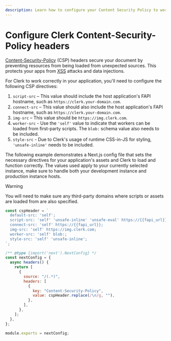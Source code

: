 ```yaml
---
description: Learn how to configure your Content Security Policy to work with Clerk's APIs.
---
```


# Configure Clerk Content-Security-Policy headers

[Content-Security-Policy](https://developer.mozilla.org/en-US/docs/Web/HTTP/CSP) (CSP) headers secure your document by preventing resources from being loaded from unexpected sources. This protects your apps from [XSS](/docs/security/xss-leak-protection#xss-leak-protection) attacks and data injections.

For Clerk to work correctly in your application, you'll need to configure the following CSP directives:

1. `script-src` – This value should include the host application's FAPI hostname, such as `https://clerk.your-domain.com`.
2. `connect-src` – This value should also include the host application's FAPI hostname, such as `https://clerk.your-domain.com`.
3. `img-src` – This value should be `https://img.clerk.com`.
4. `worker-src` - Use the `'self'` value to indicate that workers can be loaded from first-party scripts. The `blob:` schema value also needs to be included.
5. `style-src` - Due to Clerk's usage of runtime CSS-in-JS for styling, `'unsafe-inline'` needs to be included.

The following example demonstrates a Next.js config file that sets the necessary directives for your application's assets and Clerk to load and function correctly. The values used apply to your currently selected instance, make sure to handle both your development instance and production instance hosts.

> [!WARNING]
> You will need to make sure any third-party domains where scripts or assets are loaded from are also specified.

```js {{ filename: "next.config.js" }}
const cspHeader = `
  default-src: 'self';
  script-src: 'self' 'unsafe-inline' 'unsafe-eval' https://{{fapi_url}};
  connect-src: 'self' https://{{fapi_url}};
  img-src: 'self' https://img.clerk.com;
  worker-src: 'self' blob:;
  style-src: 'self' 'unsafe-inline';
`;

/** @type {import('next').NextConfig} */
const nextConfig = {
  async headers() {
    return [
      {
        source: "/(.*)",
        headers: [
          {
            key: "Content-Security-Policy",
            value: cspHeader.replace(/\n/g, ""),
          },
        ],
      },
    ];
  },
};

module.exports = nextConfig;
```
